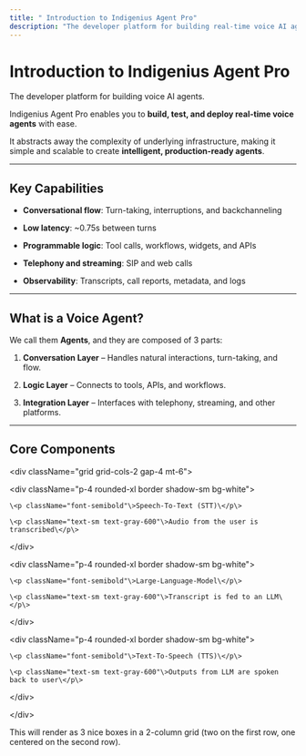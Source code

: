```yaml
---
title: " Introduction to Indigenius Agent Pro"
description: "The developer platform for building real-time voice AI agents"
---
```


# Introduction to Indigenius Agent Pro  

The developer platform for building voice AI agents.

Indigenius Agent Pro enables you to **build, test, and deploy real-time voice agents** with ease.  

It abstracts away the complexity of underlying infrastructure, making it simple and scalable to create **intelligent, production-ready agents**.

---

## Key Capabilities  

- **Conversational flow**: Turn-taking, interruptions, and backchanneling  

- **Low latency**: ~0.75s between turns  

- **Programmable logic**: Tool calls, workflows, widgets, and APIs  

- **Telephony and streaming**: SIP and web calls  

- **Observability**: Transcripts, call reports, metadata, and logs  

---

## What is a Voice Agent?  

We call them **Agents**, and they are composed of 3 parts:  

1. **Conversation Layer** – Handles natural interactions, turn-taking, and flow.  

2. **Logic Layer** – Connects to tools, APIs, and workflows.  

3. **Integration Layer** – Interfaces with telephony, streaming, and other platforms.  

---

## Core Components  

\<div className="grid grid-cols-2 gap-4 mt-6"\>

  \<div className="p-4 rounded-xl border shadow-sm bg-white"\>

    \<p className="font-semibold"\>Speech-To-Text (STT)\</p\>

    \<p className="text-sm text-gray-600"\>Audio from the user is transcribed\</p\>

  \</div\>

  \<div className="p-4 rounded-xl border shadow-sm bg-white"\>

    \<p className="font-semibold"\>Large-Language-Model\</p\>

    \<p className="text-sm text-gray-600"\>Transcript is fed to an LLM\</p\>

  \</div\>

  \<div className="p-4 rounded-xl border shadow-sm bg-white"\>

    \<p className="font-semibold"\>Text-To-Speech (TTS)\</p\>

    \<p className="text-sm text-gray-600"\>Outputs from LLM are spoken back to user\</p\>

  \</div\>

\</div\>

This will render as 3 nice boxes in a 2-column grid (two on the first row, one centered on the second row).
